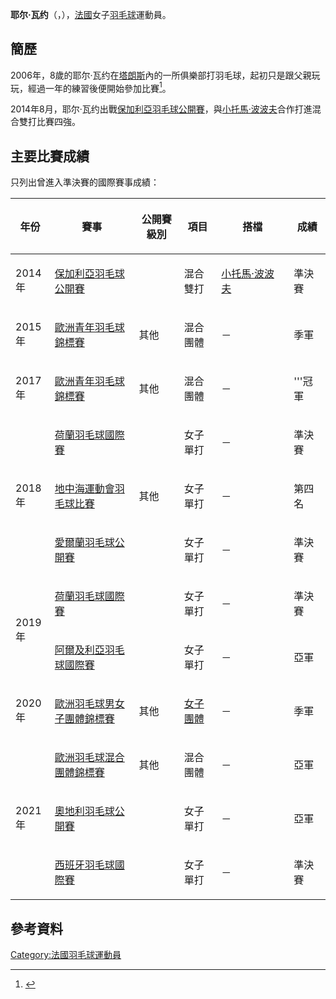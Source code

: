 {{noteTA|G1=Badminton}}
{{Infobox 羽球選手
| playername              = 耶尔·瓦约<br/>{{lang|fr|Yaëlle Hoyaux}}
| image                   = 
| size                    = 
| caption                 = 
| birth_name              = {{lang|fr|Yaëlle Clara Hoyaux}}
| date_of_birth           = {{birth_date_and_age|1998|2|1}}
| place_of_birth          = {{FRA}}[[拉特龙克_(伊泽尔省)|拉特龙克]]
| height                  = {{height|m=1.66}}
| weight                  = 
| event                   = 女子單打、女子雙打
| country                 = {{FRA}}
| years_started           = 2014年（青年隊）<br/>2016年（成年隊）
| years_intldebut         = 2014年
| handedness              = 左手
| coach                   = 
| highest_ranking         = 第159位（女單）
| date_of_highest_ranking = 2017年1月19日<ref name="ranking">{{en}}[http://bwfcontent.tournamentsoftware.com/ranking/player.aspx?id=12799&player=454429 BWF World Ranking - Ranking of Yaelle HOYAUX (82409)]</ref>
| current_ranking         = 第162位（女單）
| date_of_current_ranking = 2017年2月2日<ref>{{en}}[http://bwfcontent.tournamentsoftware.com/ranking/category.aspx?id=12799&category=473 BWF World Ranking - BWF世界排名榜 (2/2/2017) - Women's singles] {{Wayback|url=http://bwfcontent.tournamentsoftware.com/ranking/category.aspx?id=12799&category=473 |date=20190713044146 }}</ref>
| played                  = 66勝–53負（女單）<br/>20勝–27負（女雙）<br/>22勝–21負（混雙）
| titles                  = 
| bwf_profile             = D8B224B5-9885-47FA-9E66-77E6F52F3F92
| bwf_id                  = 82409
| updated                 = 2017年2月6日
}}
{{MedalTableTop|width=286px}}
{{MedalSport | 女子[[羽毛球|羽毛球]]}}
{{MedalCountry | {{FRA}}}}
{{MedalCompetition | [[歐洲羽毛球混合團體錦標賽|歐洲羽毛球混合團體錦標賽]]}}
{{MedalSilver| [[2021年歐洲羽毛球混合團體錦標賽|2021年 萬塔]] | 混合團體 }}
{{MedalCompetition|[[歐洲羽毛球男女子團體錦標賽|歐洲羽毛球男女子團體錦標賽]]}}
{{MedalBronze| [[2020年歐洲羽毛球男女子團體錦標賽|2020年 列萬]] | [[2020年歐洲羽毛球女子團體錦標賽|女子團體]] }}
{{MedalCompetition | [[歐洲青年羽毛球錦標賽|歐洲青年羽毛球錦標賽]]}}
{{MedalBronze| [[2015年歐洲青年羽毛球錦標賽|2015年 盧賓]] | 混合團體 }}
{{MedalGold  | [[2017年歐洲青年羽毛球錦標賽|2017年 米盧斯]] | 混合團體 }}
{{MedalBottom}}
'''耶尔·瓦约'''（{{lang-fr|'''Yaëlle Hoyaux'''}}，{{bd|1998年|2月1日||}}），[[法國|法國]]女子[[羽毛球|羽毛球]]運動員。

==簡歷==
2006年，8歲的耶尔·瓦约在[[塔朗斯|塔朗斯]]內的一所俱樂部打羽毛球，起初只是跟父親玩玩，經過一年的練習後便開始參加比賽<ref>{{en}}{{cite web|title=Full Profile - Yaelle HOYAUX|url=http://bwfcontent.tournamentsoftware.com/profile/biography.aspx?id=D8B224B5-9885-47FA-9E66-77E6F52F3F92|publisher=BWF}}{{Dead link|date=2019年11月 |bot=InternetArchiveBot |fix-attempted=yes }}</ref>。

2014年8月，耶尔·瓦约出戰[[2014年保加利亞羽毛球公開賽|保加利亞羽毛球公開賽]]，與[[小托馬·波波夫|小托馬·波波夫]]合作打進混合雙打比賽四強。

==主要比賽成績==
只列出曾進入準決賽的國際賽事成績：
{| class=wikitable style="text-align:center; font-size:small;" 
!width="50"|年份
!width="180"|賽事
!width="80"|公開賽級別
!width="60"|項目
!width="150"|搭檔
!width="50"|成績
|-
!rowspan="1"|2014年
|[[2014年保加利亞羽毛球公開賽|保加利亞羽毛球公開賽]]
|{{BWFIS}}
|混合雙打
|[[小托馬·波波夫|小托馬·波波夫]]
|bgcolor="#b8860b"|準決賽
|-
!rowspan="1"|2015年
|[[2015年歐洲青年羽毛球錦標賽|歐洲青年羽毛球錦標賽]]
|其他
|混合團體
|－
|bgcolor="#b8860b"|季軍
|-
!rowspan="1"|2017年
|[[2017年歐洲青年羽毛球錦標賽|歐洲青年羽毛球錦標賽]]
|其他
|混合團體
|－
|bgcolor="gold"|'''冠軍
|-
!rowspan="3"|2018年
|[[2018年荷蘭羽毛球國際賽|荷蘭羽毛球國際賽]]
|{{BWFIS}}
|女子單打
|－
|bgcolor="#b8860b"|準決賽
|-
|[[2018年地中海運動會羽毛球比賽|地中海運動會羽毛球比賽]]
|其他
|女子單打
|－
|第四名
|-
|[[2018年愛爾蘭羽毛球公開賽|愛爾蘭羽毛球公開賽]]
|{{BWFIS}}
|女子單打
|－
|bgcolor="#b8860b"|準決賽
|-
!rowspan="2"|2019年
|[[2019年荷蘭羽毛球國際賽|荷蘭羽毛球國際賽]]
|{{BWFIS}}
|女子單打
|－
|bgcolor="#b8860b"|準決賽
|-
|[[2019年阿爾及利亞羽毛球國際賽|阿爾及利亞羽毛球國際賽]]
|{{BWFIS}}
|女子單打
|－
|bgcolor="silver"|亞軍
|-
!rowspan="1"|2020年
|[[2020年歐洲羽毛球男女子團體錦標賽|歐洲羽毛球男女子團體錦標賽]]
|其他
|[[2020年歐洲羽毛球女子團體錦標賽|女子團體]]
|－
|bgcolor="#b8860b"|季軍
|-
!rowspan="3"|2021年
|[[2021年歐洲羽毛球混合團體錦標賽|歐洲羽毛球混合團體錦標賽]]
|其他
|混合團體
|－
|bgcolor="silver"|亞軍
|-
|[[2021年奧地利羽毛球公開賽|奧地利羽毛球公開賽]]
|{{BWFIS}}
|女子單打
|－
|bgcolor="silver"|亞軍
|-
|[[2021年西班牙羽毛球國際賽|西班牙羽毛球國際賽]]
|{{BWFIC}}
|女子單打
|－
|bgcolor="#b8860b"|準決賽
|}
{{BWF賽事級別索引}}

==參考資料==
{{Reflist}}

{{DEFAULTSORT:Hoyaux, Yaelle}}
[[Category:法國羽毛球運動員|Category:法國羽毛球運動員]]